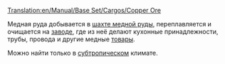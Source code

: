 [[Translation:en/Manual/Base Set/Cargos/Copper Ore]]

{{ru/Груз|груз=Медная руда
|изображение=en/Copperoremine.png
|производит=[[ru/Manual/Base Set/Industries/Шахта медной руды|Шахта медной руды]]
|принимает=[[ru/Manual/Base Set/Industries/Завод]]
}}
Медная руда добывается в [[ru/Manual/Base Set/Industries/Шахта медной руды|шахте медной руды]], переплавляется и очищается на [[ru/Manual/Base Set/Industries/Завод|заводе]], где из неё делают кухонные принадлежности, трубы, провода и другие медные  [[ru/Manual/Base Set/Cargos/Товары|товары]].

Можно найти только в [[ru/Manual/Климат#subtropicheskii|субтропическом]] климате.
